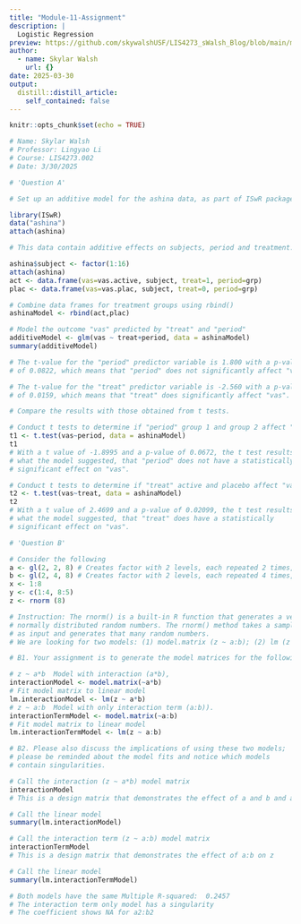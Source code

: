 ```yaml
---
title: "Module-11-Assignment"
description: |
  Logistic Regression
preview: https://github.com/skywalshUSF/LIS4273_sWalsh_Blog/blob/main/multivariate.png?raw=true
author:
  - name: Skylar Walsh
    url: {}
date: 2025-03-30
output:
  distill::distill_article:
    self_contained: false
---
```


```r
knitr::opts_chunk$set(echo = TRUE)
```

```r
# Name: Skylar Walsh
# Professor: Lingyao Li
# Course: LIS4273.002
# Date: 3/30/2025

# 'Question A'

# Set up an additive model for the ashina data, as part of ISwR package

library(ISwR)
data("ashina")
attach(ashina)

# This data contain additive effects on subjects, period and treatment.

ashina$subject <- factor(1:16)
attach(ashina)
act <- data.frame(vas=vas.active, subject, treat=1, period=grp)
plac <- data.frame(vas=vas.plac, subject, treat=0, period=grp)

# Combine data frames for treatment groups using rbind()
ashinaModel <- rbind(act,plac)

# Model the outcome "vas" predicted by "treat" and "period"
additiveModel <- glm(vas ~ treat+period, data = ashinaModel)
summary(additiveModel)

# The t-value for the "period" predictor variable is 1.800 with a p-value
# of 0.0822, which means that "period" does not significantly affect "vas".

# The t-value for the "treat" predictor variable is -2.560 with a p-value
# of 0.0159, which means that "treat" does significantly affect "vas".

# Compare the results with those obtained from t tests.

# Conduct t tests to determine if "period" group 1 and group 2 affect "vas".
t1 <- t.test(vas~period, data = ashinaModel)
t1
# With a t value of -1.8995 and a p-value of 0.0672, the t test results confirm
# what the model suggested, that "period" does not have a statistically
# significant effect on "vas".

# Conduct t tests to determine if "treat" active and placebo affect "vas".
t2 <- t.test(vas~treat, data = ashinaModel)
t2
# With a t value of 2.4699 and a p-value of 0.02099, the t test results confirm
# what the model suggested, that "treat" does have a statistically
# significant effect on "vas".

# 'Question B'

# Consider the following
a <- gl(2, 2, 8) # Creates factor with 2 levels, each repeated 2 times, length 8
b <- gl(2, 4, 8) # Creates factor with 2 levels, each repeated 4 times, length 8
x <- 1:8
y <- c(1:4, 8:5)
z <- rnorm (8)

# Instruction: The rnorm() is a built-in R function that generates a vector of 
# normally distributed random numbers. The rnorm() method takes a sample size 
# as input and generates that many random numbers. 
# We are looking for two models: (1) model.matrix (z ~ a:b); (2) lm (z ~ a:b).

# B1. Your assignment is to generate the model matrices for the following models:

# z ~ a*b  Model with interaction (a*b),
interactionModel <- model.matrix(~a*b)
# Fit model matrix to linear model
lm.interactionModel <- lm(z ~ a*b)
# z ~ a:b  Model with only interaction term (a:b)).
interactionTermModel <- model.matrix(~a:b)
# Fit model matrix to linear model
lm.interactionTermModel <- lm(z ~ a:b)

# B2. Please also discuss the implications of using these two models; 
# please be reminded about the model fits and notice which models 
# contain singularities.

# Call the interaction (z ~ a*b) model matrix 
interactionModel
# This is a design matrix that demonstrates the effect of a and b and a:b on z

# Call the linear model
summary(lm.interactionModel)

# Call the interaction term (z ~ a:b) model matrix 
interactionTermModel
# This is a design matrix that demonstrates the effect of a:b on z

# Call the linear model
summary(lm.interactionTermModel)

# Both models have the same Multiple R-squared:  0.2457
# The interaction term only model has a singularity
# The coefficient shows NA for a2:b2

```



